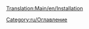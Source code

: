 [[Translation:Main/en/Installation]]{{en/Bilingual box| Ru
| Коллекция страниц, которая помогает установке OpenTTD.
| Collection of pages that aid installation of OpenTTD.}}


[[Category:ru/Оглавление]]